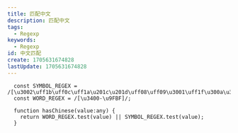 ```yaml
---
title: 匹配中文
description: 匹配中文
tags:
  - Regexp
keywords:
  - Regexp
id: 中文匹配
create: 1705631674828
lastUpdate: 1705631674828
---
```


```ts:中文匹配
  const SYMBOL_REGEX = /[\u3002\uff1b\uff0c\uff1a\u201c\u201d\uff08\uff09\u3001\uff1f\u300a\u300b]/;
  const WORD_REGEX = /[\u3400-\u9FBF]/;

  function hasChinese(value:any) {
    return WORD_REGEX.test(value) || SYMBOL_REGEX.test(value);
  }
```
